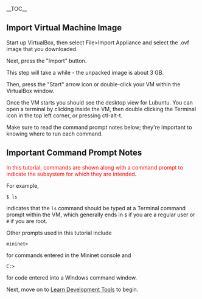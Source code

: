 __TOC__


== Import Virtual Machine Image ==

Start up VirtualBox, then select File>Import Appliance and select the .ovf image that  you downloaded.

Next, press the "Import" button.  

This step will take a while - the unpacked image is about 3 GB.

Then, press the "Start" arrow icon or double-click your VM within the VirtualBox window. 

Once the VM starts you should see the desktop view for Lubuntu.  You can open a terminal by clicking inside the VM, then double clicking the Terminal icon in the top left corner, or pressing ctl-alt-t.

Make sure to read the command prompt notes below; they're important to knowing where to run each command.

== Important Command Prompt Notes ==
<font color=red>In this tutorial, commands are shown along with a command prompt to indicate the subsystem for which they are intended</font>. 

For example, 

 $ ls

indicates that the <code>ls</code> command should be typed at a Terminal command prompt within the VM, which generally ends in <code>$</code> if you are a regular user or <code>#</code> if you are root.

Other prompts used in this tutorial include 

 mininet>

for commands entered in the Mininet console and 

 C:> 

for code entered into a Windows command window.

Next, move on to [[Learn Development Tools]] to begin.
